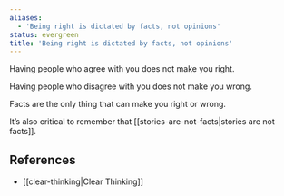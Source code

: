 ```yaml
---
aliases:
  - 'Being right is dictated by facts, not opinions'
status: evergreen
title: 'Being right is dictated by facts, not opinions'
---
```

Having people who agree with you does not make you right.

Having people who disagree with you does not make you wrong.

Facts are the only thing that can make you right or wrong.

It’s also critical to remember that [[stories-are-not-facts|stories are not facts]].

## References

- [[clear-thinking|Clear Thinking]]
